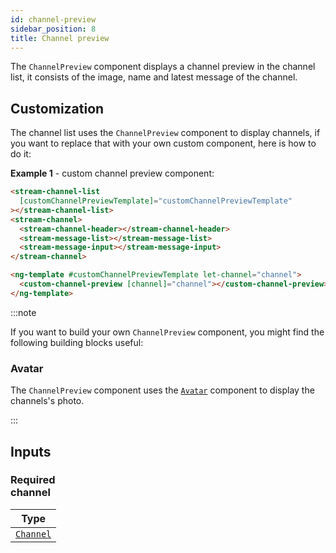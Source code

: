 ```yaml
---
id: channel-preview
sidebar_position: 8
title: Channel preview
---
```


The `ChannelPreview` component displays a channel preview in the channel list, it consists of the image, name and latest message of the channel.

## Customization

The channel list uses the `ChannelPreview` component to display channels, if you want to replace that with your own custom component, here is how to do it:

**Example 1** - custom channel preview component:

```html
<stream-channel-list
  [customChannelPreviewTemplate]="customChannelPreviewTemplate"
></stream-channel-list>
<stream-channel>
  <stream-channel-header></stream-channel-header>
  <stream-message-list></stream-message-list>
  <stream-message-input></stream-message-input>
</stream-channel>

<ng-template #customChannelPreviewTemplate let-channel="channel">
  <custom-channel-preview [channel]="channel"></custom-channel-preview>
</ng-template>
```

:::note

If you want to build your own `ChannelPreview` component, you might find the following building blocks useful:

### Avatar

The `ChannelPreview` component uses the [`Avatar`](./avatar.mdx) component to display the channels's photo.

:::

## Inputs

### <div class="label required basic">Required</div> channel

| Type                                                                                |
| ----------------------------------------------------------------------------------- |
| [`Channel`](https://github.com/GetStream/stream-chat-js/blob/master/src/channel.ts) |

